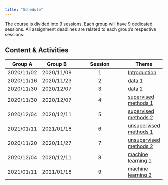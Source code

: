 ```yaml
---
title: "Schedule"
---
```


The course is divided into 9 sessions. Each group will have 9 dedicated sessions. All assignment deadlines are related to each group's respective sessions.


## Content & Activities

| Group A    | Group B    | Session | Theme                       |
| -          | -          | :-:     | -                |
| 2020/11/02 | 2020/11/09 | 1       | [Introduction]() |
| 2020/11/16 | 2020/11/23 | 2       | [data 1]()          |
| 2020/11/30 | 2020/12/07 | 3       | [data 2]()          |
| 2020/11/30 | 2020/12/07 | 4       | [supervised methods 1]()          |
| 2020/12/04 | 2020/12/11 | 5       | [supervised methods 2]()          |
| 2021/01/11 | 2021/01/18 | 6       | [unsupervised methods 1]()          |
| 2020/11/20 | 2020/11/27 | 7       | [unsupervised methods 2]()          |
| 2020/12/04 | 2020/12/11 | 8       | [machine learning 1]()          |
| 2021/01/11 | 2021/01/18 | 9       | [machine learning 2]()          |

